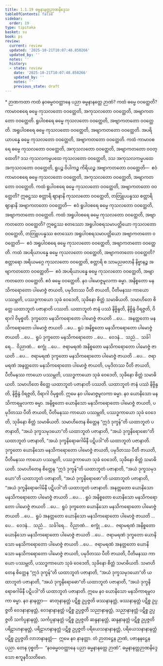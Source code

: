 ```yaml
---
title: 1.1.19 ဓမ္မနာနတ္တဉာဏနိဒ္ဒေသ
tableOfContents: false
sidebar:
  order: 19
type: tipitaka
basket: su
book: ps
review:
  current: review
  updated: '2025-10-21T10:07:48.850266'
  updated_by: ''
  notes: ''
  history:
  - state: review
    date: '2025-10-21T10:07:48.850266'
    updated_by: ''
    notes: ''
    previous_state: draft
---
```



<DynamicBreadcrumb />


<ReviewStatus review={frontmatter.review} showDetails={true} />

<HypothesisAnnotation frontmatter={frontmatter} />

<Paragraph type="center" book="ps">
* ဉာဏကထာ
</Paragraph>


<Division number="73" book="ps" e="ch" v="26" p="5">

<Paragraph number="511" book="ps">
ကထံ နဝဓမ္မဝဝတ္ထာနေ ပညာ ဓမ္မနာနတ္တေ ဉာဏံ? ကထံ ဓမ္မေ ဝဝတ္ထေတိ? ကာမာဝစရေ ဓမ္မေ ကုသလတော ဝဝတ္ထေတိ, အကုသလတော ဝဝတ္ထေတိ, အဗျာကတတော ဝဝတ္ထေတိ. ရူပါဝစရေ ဓမ္မေ ကုသလတော ဝဝတ္ထေတိ, အဗျာကတတော ဝဝတ္ထေတိ. အရူပါဝစရေ ဓမ္မေ ကုသလတော ဝဝတ္ထေတိ, အဗျာကတတော ဝဝတ္ထေတိ. အပရိယာပန္နေ ဓမ္မေ ကုသလတော ဝဝတ္ထေတိ, အဗျာကတတော ဝဝတ္ထေတိ.
</Paragraph>

<Paragraph number="512" book="ps">
ကထံ ကာမာဝစရေ ဓမ္မေ ကုသလတော ဝဝတ္ထေတိ, အကုသလတော ဝဝတ္ထေတိ, အဗျာကတတော ဝဝတ္ထေတိ? ဒသ ကုသလကမ္မပထေ ကုသလတော ဝဝတ္ထေတိ, ဒသ အကုသလကမ္မပထေ အကုသလတော ဝဝတ္ထေတိ, ရူပဉ္စ ဝိပါကဉ္စ ကိရိယဉ္စ အဗျာကတတော ဝဝတ္ထေတိ—  ဧဝံ ကာမာဝစရေ ဓမ္မေ ကုသလတော ဝဝတ္ထေတိ, အကုသလတော ဝဝတ္ထေတိ, အဗျာကတတော ဝဝတ္ထေတိ.
</Paragraph>

<Paragraph number="513" book="ps">
ကထံ ရူပါဝစရေ ဓမ္မေ ကုသလတော ဝဝတ္ထေတိ, အဗျာကတတော ဝဝတ္ထေတိ? ဣဓဋ္ဌဿ စတ္တာရိ ဈာနာနိ ကုသလတော ဝဝတ္ထေတိ, တတြူပပန္နဿ စတ္တာရိ ဈာနာနိ အဗျာကတတော ဝဝတ္ထေတိ—  ဧဝံ ရူပါဝစရေ ဓမ္မေ ကုသလတော ဝဝတ္ထေတိ, အဗျာကတတော ဝဝတ္ထေတိ.
</Paragraph>

<Paragraph number="514" book="ps">
ကထံ အရူပါဝစရေ ဓမ္မေ ကုသလတော ဝဝတ္ထေတိ, အဗျာကတတော ဝဝတ္ထေတိ? ဣဓဋ္ဌဿ စတဿော အရူပါဝစရသမာပတ္တိယော ကုသလတော ဝဝတ္ထေတိ, တတြူပပန္နဿ စတဿော အရူပါဝစရသမာပတ္တိယော အဗျာကတတော ဝဝတ္ထေတိ—  ဧဝံ အရူပါဝစရေ ဓမ္မေ ကုသလတော ဝဝတ္ထေတိ, အဗျာကတတော ဝဝတ္ထေတိ.
</Paragraph>

<Paragraph number="515" book="ps">
ကထံ အပရိယာပန္နေ ဓမ္မေ ကုသလတော ဝဝတ္ထေတိ, အဗျာကတတော ဝဝတ္ထေတိ? စတ္တာရော အရိယမဂ္ဂေ ကုသလတော ဝဝတ္ထေတိ, စတ္တာရိ စ သာမညဖလာနိ နိဗ္ဗာနဉ္စ အဗျာကတတော ဝဝတ္ထေတိ—  ဧဝံ အပရိယာပန္နေ ဓမ္မေ ကုသလတော ဝဝတ္ထေတိ, အဗျာကတတော ဝဝတ္ထေတိ. ဧဝံ ဓမ္မေ ဝဝတ္ထေတိ.
</Paragraph>

<Paragraph number="516" book="ps">
နဝ ပါမောဇ္ဇမူလကာ ဓမ္မာ. အနိစ္စတော မနသိကရောတော ပါမောဇ္ဇံ ဇာယတိ, ပမုဒိတဿ ပီတိ ဇာယတိ, ပီတိမနဿ ကာယော ပဿမ္ဘတိ, ပဿဒ္ဓကာယော သုခံ ဝေဒေတိ, သုခိနော စိတ္တံ သမာဓိယတိ. သမာဟိတေ စိတ္တေ ယထာဘူတံ ပဇာနာတိ ပဿတိ. ယထာဘူတံ ဇာနံ ပဿံ နိဗ္ဗိန္ဒတိ, နိဗ္ဗိန္ဒံ ဝိရဇ္ဇတိ, ဝိရာဂါ ဝိမုစ္စတိ. ဒုက္ခတော မနသိကရောတော ပါမောဇ္ဇံ ဇာယတိ …ပေ…  အနတ္တတော မနသိကရောတော ပါမောဇ္ဇံ ဇာယတိ …ပေ…
</Paragraph>

<Paragraph number="517" book="ps">
ရူပံ အနိစ္စတော မနသိကရောတော ပါမောဇ္ဇံ ဇာယတိ …ပေ…  ရူပံ ဒုက္ခတော မနသိကရောတော …ပေ…  ဝေဒနံ…  သညံ…  သင်္ခါရေ…  ဝိညာဏံ…  စက္ခုံ …ပေ…  ဇရာမရဏံ အနိစ္စတော မနသိကရောတော ပါမောဇ္ဇံ ဇာယတိ …ပေ…  ဇရာမရဏံ ဒုက္ခတော မနသိကရောတော ပါမောဇ္ဇံ ဇာယတိ …ပေ…  ဇရာမရဏံ အနတ္တတော မနသိကရောတော ပါမောဇ္ဇံ ဇာယတိ, ပမုဒိတဿ ပီတိ ဇာယတိ, ပီတိမနဿ ကာယော ပဿမ္ဘတိ, ပဿဒ္ဓကာယော သုခံ ဝေဒေတိ, သုခိနော စိတ္တံ သမာဓိယတိ. သမာဟိတေ စိတ္တေ ယထာဘူတံ ပဇာနာတိ ပဿတိ. ယထာဘူတံ ဇာနံ ပဿံ နိဗ္ဗိန္ဒတိ, နိဗ္ဗိန္ဒံ ဝိရဇ္ဇတိ, ဝိရာဂါ ဝိမုစ္စတိ. ဣမေ နဝ ပါမောဇ္ဇမူလကာ ဓမ္မာ.
</Paragraph>

</Division>
<Division number="74" book="ps" e="ch" v="26" p="83">

<Paragraph number="518" book="ps">
နဝ ယောနိသော မနသိကာရမူလကာ ဓမ္မာ. အနိစ္စတော ယောနိသော မနသိကရောတော ပါမောဇ္ဇံ ဇာယတိ, ပမုဒိတဿ ပီတိ ဇာယတိ, ပီတိမနဿ ကာယော ပဿမ္ဘတိ, ပဿဒ္ဓကာယော သုခံ ဝေဒေတိ, သုခိနော စိတ္တံ သမာဓိယတိ. သမာဟိတေန စိတ္တေန “ဣဒံ ဒုက္ခန်”တိ ယထာဘူတံ ပဇာနာတိ, “အယံ ဒုက္ခသမုဒယော”တိ ယထာဘူတံ ပဇာနာတိ, “အယံ ဒုက္ခနိရောဓော”တိ ယထာဘူတံ ပဇာနာတိ, “အယံ ဒုက္ခနိရောဓဂါမိနီ ပဋိပဒါ”တိ ယထာဘူတံ ပဇာနာတိ. ဒုက္ခတော ယောနိသော မနသိကရောတော ပါမောဇ္ဇံ ဇာယတိ, ပမုဒိတဿ ပီတိ ဇာယတိ, ပီတိမနဿ ကာယော ပဿမ္ဘတိ, ပဿဒ္ဓကာယော သုခံ ဝေဒေတိ, သုခိနော စိတ္တံ သမာဓိယတိ. သမာဟိတေန စိတ္တေန “ဣဒံ ဒုက္ခန်”တိ ယထာဘူတံ ပဇာနာတိ, “အယံ ဒုက္ခသမုဒယော”တိ ယထာဘူတံ ပဇာနာတိ, “အယံ ဒုက္ခနိရောဓော”တိ ယထာဘူတံ ပဇာနာတိ, “အယံ ဒုက္ခနိရောဓဂါမိနီ ပဋိပဒါ”တိ ယထာဘူတံ ပဇာနာတိ. အနတ္တတော ယောနိသော မနသိကရောတော ပါမောဇ္ဇံ ဇာယတိ …ပေ… .
</Paragraph>

<Paragraph number="519" book="ps">
ရူပံ အနိစ္စတော ယောနိသော မနသိကရောတော ပါမောဇ္ဇံ ဇာယတိ …ပေ…  ရူပံ ဒုက္ခတော ယောနိသော မနသိကရောတော ပါမောဇ္ဇံ ဇာယတိ …ပေ…  ရူပံ အနတ္တတော ယောနိသော မနသိကရောတော ပါမောဇ္ဇံ ဇာယတိ …ပေ…  ဝေဒနံ…  သညံ…  သင်္ခါရေ…  ဝိညာဏံ…  စက္ခုံ …ပေ…  ဇရာမရဏံ အနိစ္စတော ယောနိသော မနသိကရောတော ပါမောဇ္ဇံ ဇာယတိ …ပေ…  ဇရာမရဏံ ဒုက္ခတော ယောနိသော မနသိကရောတော ပါမောဇ္ဇံ ဇာယတိ …ပေ…  ဇရာမရဏံ အနတ္တတော ယောနိသော မနသိကရောတော ပါမောဇ္ဇံ ဇာယတိ, ပမုဒိတဿ ပီတိ ဇာယတိ, ပီတိမနဿ ကာယော ပဿမ္ဘတိ, ပဿဒ္ဓကာယော သုခံ ဝေဒေတိ, သုခိနော စိတ္တံ သမာဓိယတိ. သမာဟိတေန စိတ္တေန “ဣဒံ ဒုက္ခန်”တိ ယထာဘူတံ ပဇာနာတိ, “အယံ ဒုက္ခသမုဒယော”တိ ယထာဘူတံ ပဇာနာတိ, “အယံ ဒုက္ခနိရောဓော”တိ ယထာဘူတံ ပဇာနာတိ, “အယံ ဒုက္ခနိရောဓဂါမိနီ ပဋိပဒါ”တိ ယထာဘူတံ ပဇာနာတိ. ဣမေ နဝ ယောနိသော မနသိကာရမူလကာ ဓမ္မာ.
</Paragraph>

<Paragraph number="520" book="ps">
နဝ နာနတ္တာ—  ဓာတုနာနတ္တံ ပဋိစ္စ ဥပ္ပဇ္ဇတိ ဖဿနာနတ္တံ, ဖဿနာနတ္တံ ပဋိစ္စ ဥပ္ပဇ္ဇတိ ဝေဒနာနာနတ္တံ, ဝေဒနာနာနတ္တံ ပဋိစ္စ ဥပ္ပဇ္ဇတိ သညာနာနတ္တံ, သညာနာနတ္တံ ပဋိစ္စ ဥပ္ပဇ္ဇတိ သင်္ကပ္ပနာနတ္တံ, သင်္ကပ္ပနာနတ္တံ ပဋိစ္စ ဥပ္ပဇ္ဇတိ ဆန္ဒနာနတ္တံ, ဆန္ဒနာနတ္တံ ပဋိစ္စ ဥပ္ပဇ္ဇတိ ပရိဠာဟနာနတ္တံ, ပရိဠာဟနာနတ္တံ ပဋိစ္စ ဥပ္ပဇ္ဇတိ ပရိယေသနာနာနတ္တံ, ပရိယေသနာနာနတ္တံ ပဋိစ္စ ဥပ္ပဇ္ဇတိ လာဘနာနတ္တံ—  ဣမေ နဝ နာနတ္တာ. တံ ဉာတဋ္ဌေန ဉာဏံ, ပဇာနနဋ္ဌေန ပညာ. တေန ဝုစ္စတိ—  “နဝဓမ္မဝဝတ္ထာနေ ပညာ ဓမ္မနာနတ္တေ ဉာဏံ”.

</Paragraph>
</Division>

<Paragraph number="521" type="center" book="ps">
ဓမ္မနာနတ္တဉာဏနိဒ္ဒေသော ဧကူနဝီသတိမော.
</Paragraph>